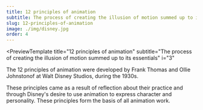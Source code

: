 ```yaml
---
title: 12 principles of animation
subtitle: The process of creating the illusion of motion summed up to its essentials.
slug: 12-principles-of-animation
image: ./img/disney.jpg
order: 4
---
```


<PreviewTemplate
  title="12 principles of animation"
  subtitle="The process of creating the illusion of motion summed up to its essentials"
  i="3"
>
  The 12 principles of animation were developed by Frank Thomas and Ollie
  Johnstonof at Walt Disney Studios, during the 1930s. 
  
  These principles came as
  a result of reflection about their practice and through Disney's desire to use
  animation to express character and personality. These principles form the
  basis of all animation work.

<ReadTheNextArticle
  title="Squash & Stretch"
  description="When applied, it gives your animated characters and objects ..."
  linkTo="/12-principles-of-animation/squash-&-stretch"
/>

</PreviewTemplate>
